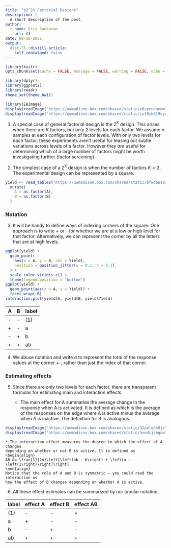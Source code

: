 ```yaml
---
title: "$2^2$ Factorial Designs"
description: |
  A short description of the post.
author:
  - name: Kris Sankaran
    url: {}
date: 08-16-2021
output:
  distill::distill_article:
    self_contained: false
---
```


```r
library(knitr)
opts_chunk$set(cache = FALSE, message = FALSE, warning = FALSE, echo = TRUE)
```

```r
library(dplyr)
library(ggplot2)
library(readr)
theme_set(theme_bw())
```

```r
library(EBImage)
display(readImage("https://uwmadison.box.com/shared/static/e6sprneaeamlav35csswq68t62p0xney.png"))
display(readImage("https://uwmadison.box.com/shared/static/jst0ib619vjw386gnl2hs8pee5rkkbx1.png"))
```
1. A special case of general factorial design is the $2^K$ design. This arises
when there are $K$ factors, but only 2 levels for each factor. We assume $n$
samples at each configuration of factor levels. With only two levels for each
factor, these experiments aren’t useful for teasing out subtle variations across
levels of a factor. However they *are* useful for determining which of a large
number of factors might be worth investigating further (factor screening).

2. The simplest case of a $2^K$ design is when the number of factors $K = 2$. The
experimental design can be represented by a square.

```r
yield <- read_table2("https://uwmadison.box.com/shared/static/bfwd6us8xsii4uelzftg1azu2f7z77mk.txt") %>%
  mutate(
    A = as.factor(A),
    B = as.factor(B)
  )
```


### Notation

3. It will be handy to define ways of indexing corners of the square. One
approach is to write + or - for whether we are at a low or high level for that
factor. Alternatively, we can represent the corner by all the letters that are
at high levels.

```r
ggplot(yield) +
  geom_point(
    aes(x = A, y = B, col = Yield),
    position = position_jitter(w = 0.1, h = 0.1)
  ) +
  scale_color_viridis_c() +
  theme(legend.position = "bottom")
ggplot(yield) +
  geom_point(aes(x = A, y = Yield)) +
  facet_wrap(~B)
interaction.plot(yield$A, yield$B, yield$Yield)
```

| A | B | label |
|---|---|---------|
| - | - | (1)     |
| + | - | a       |
| - | + | b       |
| + | + | ab      |

4. We abuse notation and write $a$ to represent the *total* of the response
values at the corner +-, rather than just the index of that corner.

### Estimating effects

5. Since there are only two levels for each factor, there are transparent
formulas for estimating main and interaction effects.
  
    * The main effect for A summaries the average change in the response when A is
    activated. It is defined as
    \begin{align}
    A &= \frac{1}{2n}\left(\left(ab +a\right) - \left(b + (1)\right)\right)
    \end{align}
    which is the average of the responses on the edge where A is active minus the
    average when A is inactive. The definition for B is analogous.
    
```r
display(readImage("https://uwmadison.box.com/shared/static/32pelq6o9jz7nnnavkdx1kjuxfjkvzrc.png"))
display(readImage("https://uwmadison.box.com/shared/static/hvedijshgaw7so91kqcl1l8eunml4m9v.png"))
```

    * The interaction effect measures the degree to which the effect of A changes
    depending on whether or not B is active. It is defined as
    \begin{align}
    AB &= \frac{1}{2n}\left[\left(ab - b\right) + \left(a - \left(1\right)\right)\right]
    \end{align}
    Notice that the role of A and B is symmetric — you could read the interaction as
    how the effect of B changes depending on whether A is active.
    
6. All these effect estimates can be summarized by our tabular notation,

|label | effect A | effect B | effect AB |
| --- |---|---|---------|
| (1) | - | - |  + |
| a | + | - | - |
| b | - | + | - |
| ab | + | + | + |
